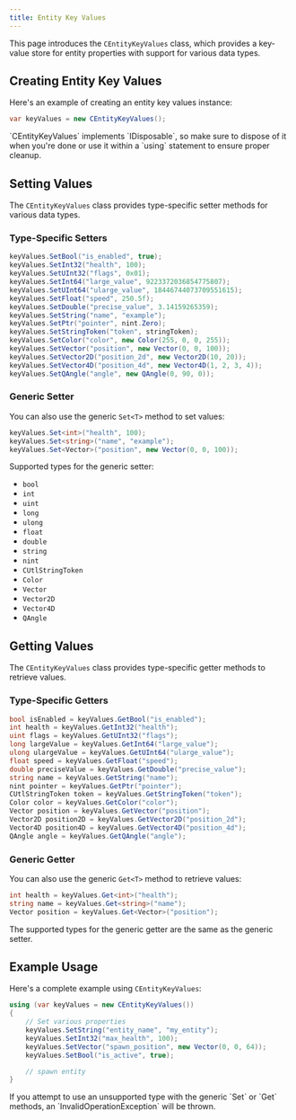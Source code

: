 ```yaml
---
title: Entity Key Values
---
```


This page introduces the `CEntityKeyValues` class, which provides a key-value store for entity properties with support for various data types.

## Creating Entity Key Values

Here's an example of creating an entity key values instance:
```csharp
var keyValues = new CEntityKeyValues();
```

<Callout type="info">
  `CEntityKeyValues` implements `IDisposable`, so make sure to dispose of it when you're done or use it within a `using` statement to ensure proper cleanup.
</Callout>

## Setting Values

The `CEntityKeyValues` class provides type-specific setter methods for various data types.

### Type-Specific Setters

```csharp
keyValues.SetBool("is_enabled", true);
keyValues.SetInt32("health", 100);
keyValues.SetUInt32("flags", 0x01);
keyValues.SetInt64("large_value", 9223372036854775807);
keyValues.SetUInt64("ularge_value", 18446744073709551615);
keyValues.SetFloat("speed", 250.5f);
keyValues.SetDouble("precise_value", 3.14159265359);
keyValues.SetString("name", "example");
keyValues.SetPtr("pointer", nint.Zero);
keyValues.SetStringToken("token", stringToken);
keyValues.SetColor("color", new Color(255, 0, 0, 255));
keyValues.SetVector("position", new Vector(0, 0, 100));
keyValues.SetVector2D("position_2d", new Vector2D(10, 20));
keyValues.SetVector4D("position_4d", new Vector4D(1, 2, 3, 4));
keyValues.SetQAngle("angle", new QAngle(0, 90, 0));
```

### Generic Setter

You can also use the generic `Set<T>` method to set values:
```csharp
keyValues.Set<int>("health", 100);
keyValues.Set<string>("name", "example");
keyValues.Set<Vector>("position", new Vector(0, 0, 100));
```

Supported types for the generic setter:
- `bool`
- `int`
- `uint`
- `long`
- `ulong`
- `float`
- `double`
- `string`
- `nint`
- `CUtlStringToken`
- `Color`
- `Vector`
- `Vector2D`
- `Vector4D`
- `QAngle`

## Getting Values

The `CEntityKeyValues` class provides type-specific getter methods to retrieve values.

### Type-Specific Getters

```csharp
bool isEnabled = keyValues.GetBool("is_enabled");
int health = keyValues.GetInt32("health");
uint flags = keyValues.GetUInt32("flags");
long largeValue = keyValues.GetInt64("large_value");
ulong ulargeValue = keyValues.GetUInt64("ularge_value");
float speed = keyValues.GetFloat("speed");
double preciseValue = keyValues.GetDouble("precise_value");
string name = keyValues.GetString("name");
nint pointer = keyValues.GetPtr("pointer");
CUtlStringToken token = keyValues.GetStringToken("token");
Color color = keyValues.GetColor("color");
Vector position = keyValues.GetVector("position");
Vector2D position2D = keyValues.GetVector2D("position_2d");
Vector4D position4D = keyValues.GetVector4D("position_4d");
QAngle angle = keyValues.GetQAngle("angle");
```

### Generic Getter

You can also use the generic `Get<T>` method to retrieve values:
```csharp
int health = keyValues.Get<int>("health");
string name = keyValues.Get<string>("name");
Vector position = keyValues.Get<Vector>("position");
```

The supported types for the generic getter are the same as the generic setter.

## Example Usage

Here's a complete example using `CEntityKeyValues`:

```csharp
using (var keyValues = new CEntityKeyValues())
{
    // Set various properties
    keyValues.SetString("entity_name", "my_entity");
    keyValues.SetInt32("max_health", 100);
    keyValues.SetVector("spawn_position", new Vector(0, 0, 64));
    keyValues.SetBool("is_active", true);

    // spawn entity
}
```

<Callout type="warning">
  If you attempt to use an unsupported type with the generic `Set<T>` or `Get<T>` methods, an `InvalidOperationException` will be thrown.
</Callout>